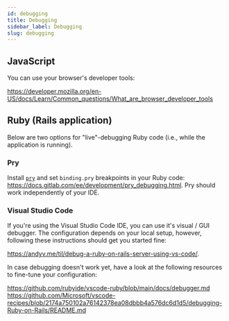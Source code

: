 ```yaml
---
id: debugging
title: Debugging
sidebar_label: Debugging
slug: debugging
---
```


## JavaScript

You can use your browser's developer tools:

<https://developer.mozilla.org/en-US/docs/Learn/Common_questions/What_are_browser_developer_tools>

## Ruby (Rails application)

Below are two options for "live"-debugging Ruby code (i.e., while the application is running).

### Pry

Install [`pry`](https://github.com/pry/pry) and set `binding.pry` breakpoints in your Ruby code:
<https://docs.gitlab.com/ee/development/pry_debugging.html>. Pry should work independently of your IDE.

### Visual Studio Code

If you're using the Visual Studio Code IDE, you can use it's visual / GUI debugger.
The configuration depends on your local setup, however, following these instructions should get you started fine:

<https://andyv.me/til/debug-a-ruby-on-rails-server-using-vs-code/>.

In case debugging doesn't work yet, have a look at the following resources to fine-tune your configuration:

<https://github.com/rubyide/vscode-ruby/blob/main/docs/debugger.md>
<https://github.com/Microsoft/vscode-recipes/blob/2174a750102a76142378ea08dbbb4a576dc6d1d5/debugging-Ruby-on-Rails/README.md>
